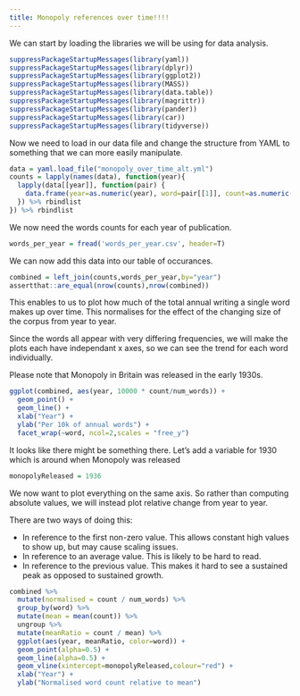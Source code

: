 ```yaml
---
title: Monopoly references over time!!!!
---
```



We can start by loading the libraries we will be using for data analysis. 

```r
suppressPackageStartupMessages(library(yaml))
suppressPackageStartupMessages(library(dplyr))
suppressPackageStartupMessages(library(ggplot2))
suppressPackageStartupMessages(library(MASS))
suppressPackageStartupMessages(library(data.table))
suppressPackageStartupMessages(library(magrittr))
suppressPackageStartupMessages(library(pander))
suppressPackageStartupMessages(library(car))
suppressPackageStartupMessages(library(tidyverse))
```


Now we need to load in our data file and change the structure from YAML
to something that we can more easily manipulate.

```r
data = yaml.load_file("monopoly_over_time_alt.yml")
counts = lapply(names(data), function(year){
  lapply(data[[year]], function(pair) {
    data.frame(year=as.numeric(year), word=pair[[1]], count=as.numeric(pair[[2]]))
  }) %>% rbindlist
}) %>% rbindlist
```

We now need the words counts for each year of publication.

```r
words_per_year = fread('words_per_year.csv', header=T)
```

We can now add this data into our table of occurances.

```r
combined = left_join(counts,words_per_year,by="year")
assertthat::are_equal(nrow(counts),nrow(combined))
```

This enables to us to plot how much of the total annual writing a single word makes up over time.
This normalises for the effect of the changing size of the corpus from year to year.

Since the words all appear with very differing frequencies, we will make the plots each have 
independant x axes, so we can see the trend for each word individually.

Please note that Monopoly in Britain was released in the early 1930s. 

```r
ggplot(combined, aes(year, 10000 * count/num_words)) +
  geom_point() + 
  geom_line() +
  xlab("Year") + 
  ylab("Per 10k of annual words") +
  facet_wrap(~word, ncol=2,scales = "free_y")
```

It looks like there might be something there. Let's add a variable for 1930 which is 
around when Monopoly was released

```r
monopolyReleased = 1936
```

We now want to plot everything on the same axis. So rather than computing absolute values, we
will instead plot relative change from year to year.

There are two ways of doing this:

 * In reference to the first non-zero value. 
   This allows constant high values to show up, but may cause scaling issues.
 * In reference to an average value. This is likely to be hard to read.
 * In reference to the previous value. 
   This makes it hard to see a sustained peak as opposed to sustained growth.
   
```r
combined %>%
  mutate(normalised = count / num_words) %>% 
  group_by(word) %>%
  mutate(mean = mean(count)) %>%
  ungroup %>%
  mutate(meanRatio = count / mean) %>%
  ggplot(aes(year, meanRatio, color=word)) +
  geom_point(alpha=0.5) + 
  geom_line(alpha=0.5) +
  geom_vline(xintercept=monopolyReleased,colour="red") + 
  xlab("Year") + 
  ylab("Normalised word count relative to mean")
```